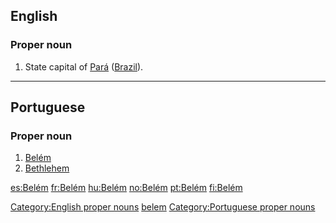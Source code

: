 ==English==
{{wikipedia}}

===Proper noun===
{{head|en}}

# State capital of [[Pará]] ([[Brazil]]).

[[Category:English proper nouns]]
[[Category:English terms spelled with É|belem]]

----

==Portuguese==

===Proper noun===
{{head|pt}}

# [[Belém]]
# [[Bethlehem]]

[[Category:Portuguese proper nouns]]

[[es:Belém]]
[[fr:Belém]]
[[hu:Belém]]
[[no:Belém]]
[[pt:Belém]]
[[fi:Belém]]
